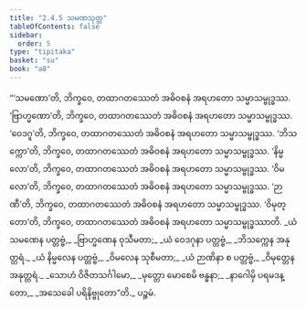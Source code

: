 ```yaml
---
title: "2.4.5 သမဏသုတ္တ"
tableOfContents: false
sidebar:
  order: 5
type: "tipitaka"
basket: "su"
book: "a8"
---
```



<DynamicBreadcrumb />

<Division number="85" book="a8" e="ch" v="17" p="153">

<Paragraph number="820" book="a8">
“‘သမဏော’တိ, ဘိက္ခဝေ, တထာဂတဿေတံ အဓိဝစနံ အရဟတော သမ္မာသမ္ဗုဒ္ဓဿ. ‘ဗြာဟ္မဏော’တိ, ဘိက္ခဝေ, တထာဂတဿေတံ အဓိဝစနံ အရဟတော သမ္မာသမ္ဗုဒ္ဓဿ. ‘ဝေဒဂူ’တိ, ဘိက္ခဝေ, တထာဂတဿေတံ အဓိဝစနံ အရဟတော သမ္မာသမ္ဗုဒ္ဓဿ. ‘ဘိသက္ကော’တိ, ဘိက္ခဝေ, တထာဂတဿေတံ အဓိဝစနံ အရဟတော သမ္မာသမ္ဗုဒ္ဓဿ. ‘နိမ္မလော’တိ, ဘိက္ခဝေ, တထာဂတဿေတံ အဓိဝစနံ အရဟတော သမ္မာသမ္ဗုဒ္ဓဿ. ‘ဝိမလော’တိ, ဘိက္ခဝေ, တထာဂတဿေတံ အဓိဝစနံ အရဟတော သမ္မာသမ္ဗုဒ္ဓဿ. ‘ဉာဏီ’တိ, ဘိက္ခဝေ, တထာဂတဿေတံ အဓိဝစနံ အရဟတော သမ္မာသမ္ဗုဒ္ဓဿ. ‘ဝိမုတ္တော’တိ, ဘိက္ခဝေ, တထာဂတဿေတံ အဓိဝစနံ အရဟတော သမ္မာသမ္ဗုဒ္ဓဿာတိ.
</Paragraph>

<Paragraph number="821" type="verses" book="a8">
_ယံ သမဏေန ပတ္တဗ္ဗံ,_  
_ဗြာဟ္မဏေန ဝုသီမတာ;_  
_ယံ ဝေဒဂုနာ ပတ္တဗ္ဗံ,_  
_ဘိသက္ကေန အနုတ္တရံ._  

</Paragraph>

<Paragraph number="822" type="verses" book="a8">
_ယံ နိမ္မလေန ပတ္တဗ္ဗံ,_  
_ဝိမလေန သုစီမတာ;_  
_ယံ ဉာဏိနာ စ ပတ္တဗ္ဗံ,_  
_ဝိမုတ္တေန အနုတ္တရံ._  

</Paragraph>

<Paragraph number="823" type="verses" book="a8">
_သောဟံ ဝိဇိတသင်္ဂါမော,_  
_မုတ္တော မောစေမိ ဗန္ဓနာ;_  
_နာဂေါမှိ ပရမဒန္တော,_  
_အသေခေါ ပရိနိဗ္ဗုတော”တိ._  


</Paragraph>
</Division>

<Paragraph number="824" type="center" book="a8">
ပဉ္စမံ.
</Paragraph>